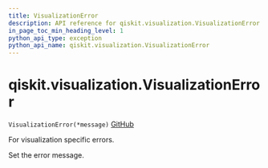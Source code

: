 ```yaml
---
title: VisualizationError
description: API reference for qiskit.visualization.VisualizationError
in_page_toc_min_heading_level: 1
python_api_type: exception
python_api_name: qiskit.visualization.VisualizationError
---
```


# qiskit.visualization.VisualizationError

<span id="qiskit.visualization.VisualizationError" />

`VisualizationError(*message)` [GitHub](https://github.com/qiskit/qiskit/tree/stable/0.20/qiskit/visualization/exceptions.py "view source code")

For visualization specific errors.

Set the error message.

